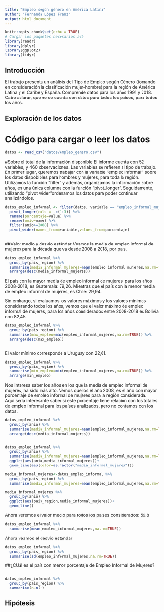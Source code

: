 ```yaml
---
title: "Empleo según género en América Latina"
author: "Fernanda López Franz"
output: html_document
---
```



```r
knitr::opts_chunk$set(echo = TRUE)
# Cargar los paquetes necesarios acá
library(readr)
library(dplyr)
library(ggplot2)
library(tidyr)
```


## Introducción
El trabajo presenta un análisis del Tipo de Empleo según Género (tomando en consideración la clasificación mujer-hombre) para la región de América Latina y el Caribe y España. Comprende datos para los años 1991 y 2018. Cabe aclarar, que no se cuenta con datos para todos los países, para todos los años. 


## Exploración de los datos
# Código para cargar o leer los datos

```r

datos <- read_csv("datos/empleo_genero.csv")
```
#Sobre el total de la información disponible
El informe cuenta con 52 variables, y 460 observaciones. Las variables se refieren al tipo de trabajo. En primer lugar, queremos trabajar con la variable "empleo informal", sobre los datos dispobibles para hombres y mujeres, para toda la región. 
Utilizamos la función "filter" y además, organizamos la información sobre años, en una única columna con la función "pivot_longer". Seguidamente, utilizando "pivot wider"ordenamos los datos para poder continuar analizándolos. 

```r
datos_empleo_informal <- filter(datos, variable == "empleo_informal_mujeres"|variable=="empleo_informal_hombres") %>% 
  pivot_longer(cols = -c(1:3)) %>% 
  rename(porcentaje=value) %>% 
  rename(anio=name) %>% 
  filter(anio>=2008) %>% 
  pivot_wider(names_from=variable,values_from=porcentaje)  
  

```
##Valor medio y desvío estándar
Veamos la media de empleo informal de mujeres para la década que va desde 2008 a 2018, por país.  

```r
datos_empleo_informal %>% 
  group_by(pais_region) %>% 
  summarise(media_informal_mujeres=mean(empleo_informal_mujeres,na.rm=TRUE)) %>% 
  arrange(desc(media_informal_mujeres))

```
El país con la mayor media de empleo informal de mujeres, para los años 2008-2018, es Guatemala: 79,26. Mientras que el país con la menor media de empleo informal de mujeres, es Chile: 29,94. 

Sin embargo, si evaluamos los valores máximos y los valores mínimos considerando todos los años, vemos que el valor máximo de empleo informal de mujeres, para los años considerados entre 2008-2018 es Bolivia con 82,45. 

```r
datos_empleo_informal %>% 
  group_by(pais_region) %>% 
  summarise(max_empleo=max(empleo_informal_mujeres,na.rm=TRUE)) %>% 
  arrange(desc(max_empleo))
  
```
El valor mínimo corresponde a Uruguay con 22,61. 

```r
datos_empleo_informal %>% 
  group_by(pais_region) %>% 
  summarise(min_empleo=min(empleo_informal_mujeres,na.rm=TRUE)) %>% 
  arrange(min_empleo)
```
Nos interesa saber los años en los que la media de empleo informal de mujeres, ha sido más alto. Vemos que los el año 2008, es el año con mayor porcentaje de empleo informal de mujeres para la región considerada.  
Aquí sería interesante saber si este porcentaje tiene relación con los totales de empleo informal para los países analizados, pero no contamos con los datos. 

```r
datos_empleo_informal %>% 
  group_by(anio) %>% 
  summarise(media_informal_mujeres=mean(empleo_informal_mujeres,na.rm=TRUE)) %>% 
  arrange(desc(media_informal_mujeres))
  
```


```r
datos_empleo_informal %>% 
  group_by(anio) %>% 
  summarise(media_informal_mujeres=mean(empleo_informal_mujeres,na.rm=TRUE)) %>% 
  ggplot(aes(anio,media_informal_mujeres))+
  geom_line(aes(color=as.factor("media_informal_mujeres")))
```



```r
media_informal_mujeres<-datos_empleo_informal %>% 
  group_by(pais_region) %>% 
  summarise(media_informal_mujeres=mean(empleo_informal_mujeres,na.rm=TRUE)) 
```

```r
media_informal_mujeres %>% 
  group_by(anio) %>% 
  ggplot(aes(pais_region,media_informal_mujeres))+
  geom_line()
```


Ahora veremos el valor medio para todos los países considerados: 59.8

```r
datos_empleo_informal %>% 
  summarise(mean(empleo_informal_mujeres,na.rm=TRUE))
```
Ahora veamos el desvío estandar

```r
datos_empleo_informal %>% 
  group_by(pais_region) %>% 
  summarise(sd(empleo_informal_mujeres,na.rm=TRUE)) 
```

##¿CUál es el país con menor porcentaje de Empleo Informal de Mujeres?

```r

```


```r
datos_empleo_informal %>% 
  group_by(pais_region) %>% 
  summarise(n=n())
```


## Hipótesis


